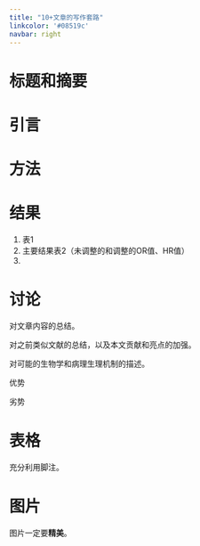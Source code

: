 ---
title: "10+文章的写作套路"
linkcolor: '#08519c'
navbar: right
---

# 标题和摘要


# 引言


# 方法

# 结果

1. 表1
2. 主要结果表2（未调整的和调整的OR值、HR值）
3. 


# 讨论

对文章内容的总结。

对之前类似文献的总结，以及本文贡献和亮点的加强。

对可能的生物学和病理生理机制的描述。

优势

劣势


# 表格

充分利用脚注。


# 图片

图片一定要**精美**。
